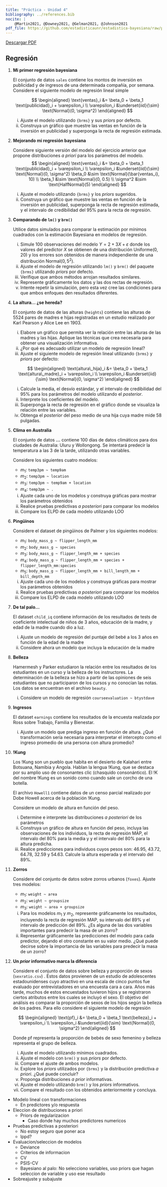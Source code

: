 ```yaml
---
title: "Práctica - Unidad 4"
bibliography: ../references.bib
nocite: |
    @Martin2021, @Downey2021, @Gelman2021, @Johnson2021
pdf_file: https://github.com/estadisticaunr/estadistica-bayesiana/raw/pdf/practica/practica_04.pdf
---
```


::: {.content-visible when-format="html"}

[Descargar PDF]({{< meta pdf_file >}})

:::

## Regresión


1.  **Mi primer regresión bayesiana**

    El conjunto de datos `sales` contiene los montos de inversión en publicidad y de 
    ingresos de una determinada compañía, por semana. Considere el siguiente modelo
    de regresión lineal simple

    $$
    \begin{aligned}
    \text{ventas}_i &= \beta_0 + \beta_1 \text{publicidad}_i + \varepsilon_i \\
    \varepsilon_i &\underset{iid}{\sim} \text{Normal}(0, \sigma^2)
    \end{aligned}
    $$

    i. Ajuste el modelo utilizando `{brms}` y sus _priors_ por defecto.
    i. Construya un gráfico que muestre las ventas en función de la inversión en 
    publicidad y superponga la recta de regresión estimada.

1.  **Mejorando mi regresión bayesiana**

    Considere siguiente versión del modelo del ejercicio anterior que propone 
    distribuciones _a priori_ para los parámetros del modelo.
    $$
    \begin{aligned}
    \text{ventas}_i &= \beta_0 + \beta_1 \text{publicidad}_i + \varepsilon_i \\
    \varepsilon_i &\underset{iid}{\sim} \text{Normal}(0, \sigma^2)
    \beta_0 &\sim \text{Normal}(\bar{ventas_i}, 10) \\
    \beta_1 &\sim \text{Normal}(0, 0.5) \\
    \sigma^2 &\sim \text{HalfNormal}(5)
    \end{aligned}
    $$

    i. Ajuste el modelo utilizando `{brms}` y los _priors_ sugeridos.
    i. Construya un gráfico que muestre las ventas en función de la inversión en 
    publicidad, superponga la recta de regresión estimada, y el intervalo de credibilidad
    del 95% para la recta de regresión.

1.  **Comparando de `lm()` y `brm()`**

    Utilice datos simulados para comparar la estimación por mínimos cuadrados con la 
    estimación Bayesiana en modelos de regresión.

    i. Simule 100 observaciones del modelo $Y = 2 + 3X + \varepsilon$ donde los valores 
    del predictor $X$ se obtienen de una distribución $\text{Uniforme}(0, 20)$ y los errores
    son obtenidos de manera independiente de una distribución $\text{Normal}(0, 5^2)$.
    i. Ajuste el modelo de regresión utilizando `lm()` y `brm()` del paquete `{brms}`
    utilizando _priors_ por defecto.
    i. Verifique que ambos métodos arrojan resultados similares.
    i. Represente gráficamente los datos y las dos rectas de regresión.
    i. Intente repetir la simulación, pero esta vez cree las condiciones para que ambos
    enfoques den resultados diferentes.
    <!-- @Gelman2021 8.8 -->

1.  **La altura... ¿se hereda?**

    El conjunto de datos de las alturas (`heights`) contiene las alturas de 5524 
    pares de madres e hijas registradas en un estudio realizado por Karl Pearson y 
    Alice Lee en 1903.

    i. Elabore un gráfico que permita ver la relación entre las alturas de las madres y 
    las hijas. Aplique las técnicas que crea necesaria para obtener una visualización 
    informativa.
    i. ¿Por qué es adecuado utilizar un modelo de regresión lineal?
    i. Ajuste el siguiente modelo de regresión lineal utilizando `{brms}` y _priors_ por
    defecto:

    $$
    \begin{aligned}
    \text{altura\_hija}_i &= \beta_0 + \beta_1 \text{altura\_madre}_i + \varepsilon_i \\
    \varepsilon_i &\underset{iid}{\sim} \text{Normal}(0, \sigma^2)
    \end{aligned}
    $$
    
    i. Calcule la media, el desvío estándar, y el intervalo de credibilidad del 95% 
    para los parámetros del modelo utilizando el _posterior_.
    i. Interprete los coeficientes del modelo.
    i. Superponga la recta de regresión en el gráfico donde se visualiza la relación
    entre las variables.
    i. Obtenga el _posterior_ del peso medio de una hija cuya madre mide 58 pulgadas.
    <!-- @Gelman2021 Capitulo 6-->

1.  **Clima en Australia**

    El conjunto de datos **...** contiene 100 días de datos climáticos para dos ciudades 
    de Australia: Uluru y Wollongong. Se intentará predecir la temperatura a las 3
    de la tarde, utilizando otras variables.
    
    Considere los siguientes cuatro modelos:
    
    * $m_1$: `temp3pm ~ temp9am`
    * $m_2$: `temp3pm ~ location`
    * $m_3$: `temp3pm ~ temp9am + location`
    * $m_4$: `temp3pm ~ .`
    
    i. Ajuste cada uno de los modelos y construya gráficas para mostrar los parámetros obtenidos
    i. Realice pruebas predictivas _a posteriori_ para comparar los modelos
    i. Compare los ELPD de cada modelo utilizando LOO
    <!-- Bayes Rules. Capítulo 11. -->
    
1.  **Pingüinos**

    Considere el dataset de pingüinos de Palmer y los siguientes modelos:
        
    * $m_1$: `body_mass_g ~ flipper_length_mm`
    * $m_2$: `body_mass_g ~ species`
    * $m_3$: `body_mass_g ~ flipper_length_mm + species`
    * $m_4$: `body_mass_g ~ flipper_length_mm + species + flipper_length_mm:species`
    * $m_5$: `body_mass_g ~ flipper_length_mm + bill_length_mm + bill_depth_mm`
    
    i. Ajuste cada uno de los modelos y construya gráficas para mostrar los parámetros 
    obtenidos
    i. Realice pruebas predictivas _a posteriori_ para comparar los modelos
    i. Compare los ELPD de cada modelo utilizando LOO
    <!-- Bayes Rules. Capítulo 11. -->
    
1.  **De tal palo...**

    El dataset `child_iq` contiene información de los resultados de tests de coeficiente
    intelectual de niños de 3 años, educación de la madre, y edad de la madre cuando dio
    a luz.
    
    i. Ajuste un modelo de regresión del puntaje del bebé a los 3 años en función de la 
    edad de la madre
    i. Considere ahora un modelo que incluya la educación de la madre
    
1.  **Belleza**

    Hamermesh y Parker estudiaron la relación entre los resultados de los estudiantes en un 
    curso y la belleza de los instructores. La determinación de la belleza se hizo a 
    partir de las opiniones de seis estudiantes que no participaron de los cursos y no
    conocían las notas. Los datos se encuentran en el archivo `beauty`.
    
    i. Considere un modelo de regresión `courseevaluation ~ btystdave`
    
1.  **Ingresos**

    El dataset `earnings` contiene los resultados de la encuesta realizada por Ross sobre
    Trabajo, Familia y Bienestar.
    
    i. Ajuste un modelo que prediga ingreso en función de altura. ¿Qué transformación 
    sería necesaria para interpretar el intercepto como el ingreso promedio de una 
    persona con altura promedio?
    
1.  **!Kung**

    Los !Kung son un pueblo que habita en el desierto de Kalahari entre Botsuana, 
    Namibia y Angola. Hablan la lengua !Kung, que se destaca por su amplio uso de 
    consonantes clic (chasquido consonántico). El !K del nombre ǃKung es un sonido
    como cuando sale un corcho de una botella.
    
    El archivo `Howell1` contiene datos de un censo parcial realizado por Dobe Howell
    acerca de la población !Kung.
    
    Considere un modelo de altura en función del peso.
    
    i. Determine e interprete las distribuciones _a posteriori_ de los parámetros
    i. Construya un gráfico de altura en función del peso, incluya las observaciones
    de los individuos, la recta de regresión MAP, el intervalo del 80\% para la media y
    y el intervalo del 80\% para la altura predicha.
    i. Realice predicciones para individuos cuyos pesos son: 46.95, 43.72, 64.78, 32.59
    y 54.63. Calcule la altura esperada y el intervalo del 89\%.
    
1.  **Zorros**

    Considere del conjunto de datos sobre zorros urbanos (`foxes`). Ajuste tres modelos:

    * $m_1$: `weight ~ area`
    * $m_2$: `weight ~ groupsize`
    * $m_3$: `weight ~ area + groupsize`
    
    i. Para los modelos $m_1$ y $m_2$, represente gráficamente los resultados, incluyendo
    la recta de regresión MAP, su intervalo del 89\% y el intervalo de predicción del 89\%.
    ¿Es alguna de las dos variables importantes para predecir la masa de un zorro?
    i. Representar gráficamente las predicciones del modelo para cada predictor, dejando
    el otro constante en su valor medio. ¿Qué puede decirse sobre la importancia de las
    variables para predecir la masa de un zorro?

1.  **Un _prior_ informativo marca la diferencia**

    Considere el conjunto de datos sobre belleza y proporción de sexos (`sexratio.csv`) .
    Estos datos provienen de un estudio de adolescentes estadounidenses cuyo atractivo en
    una escala de cinco puntos fue evaluado por entrevistadores en una 
    encuesta cara a cara. Años más tarde, muchos de estos encuestados tuvieron hijos
    y se registraron ciertos atributos entre los cuales se incluyó el sexo. 
    El objetivo del análisis es comparar la proporción de sexos de los hijos según la 
    belleza de los padres. Para ello considere el siguiente modelo de regresión

    $$
    \begin{aligned}
    \text{pf}_i &= \beta_0 + \beta_1 \text{belleza}_i + \varepsilon_i \\
    \varepsilon_i &\underset{iid}{\sim} \text{Normal}(0, \sigma^2)
    \end{aligned}
    $$

    Donde $\text{pf}$ representa la proporción de bebés de sexo femenino y $\text{belleza}$
    representa el grupo de belleza.

    i. Ajuste el modelo utilizando mínimos cuadrados.
    i. Ajuste el modelo con `brm()` y sus _priors_ por defecto.
    i. Compare el ajuste de ambos modelos.
    i. Explore los _priors_ utilizados por `{brms}` y la distribución predictiva _a priori_.
    ¿Qué puede concluir? 
    i. Proponga distribuciones _a prior_ informativas.
    i. Ajuste el modelo utilizando `brm()` y los _priors_ informativos.
    i. Compare el resultado con los obtenidos anteriormente y concluya.


* Modelo lineal con transformaciones
    * En predictores y/o respuesta
* Eleccion de distribuciones a priori
    * Priors de regularizacion
        * Caso donde hay muchos predictores numericos
* Pruebas predictivas a posteriori
    * No estoy seguro que poner aca
    * lppd?
* Evaluacion/seleccion de modelos
    * Deviance
    * Criterios de informacion
    * CV
    * PSIS-CV
    * Bayesiano al palo: No selecciono variables, uso priors que hagan seleccion de variable
    y uso ese resultado
* Sobreajuste y subajuste


<!-- 
Unidad 4: Modelos Lineales
Modelos lineales. Elección de distribuciones a priori. Regularización. Diagnóstico de modelos. Predicciones basadas en distribuciones de probabilidad. Pruebas predictivas a priori y a posteriori. Densidad predictiva a posteriori logarítmica evaluada punto a punto (lppd). Deviance. Criterios de información: AIC, BIC, WAIC. Validacion cruzada. Sobreajuste y subajuste. Validación cruzada utilizando muestreo por importancia mediante suavizado Pareto (PSIS-CV). 
-->